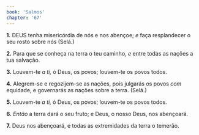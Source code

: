 ```yaml
---
book: 'Salmos'
chapter: '67'
---
```


**1.** DEUS tenha misericórdia de nós e nos abençoe; *e* faça resplandecer o seu rosto sobre nós (Selá.)

**2.** Para que se conheça na terra o teu caminho, *e* entre todas as nações a tua salvação.

**3.** Louvem-te *a ti,* ó Deus, os povos; louvem-te os povos todos.

**4.** Alegrem-se e regozijem-se as nações, pois julgarás os povos *com* equidade, e governarás as nações sobre a terra. (Selá.)

**5.** Louvem-te *a ti,* ó Deus, os povos; louvem-te os povos todos.

**6.** *Então* a terra dará o seu fruto; e Deus, o nosso Deus, nos abençoará.

**7.** Deus nos abençoará, e todas as extremidades da terra o temerão.